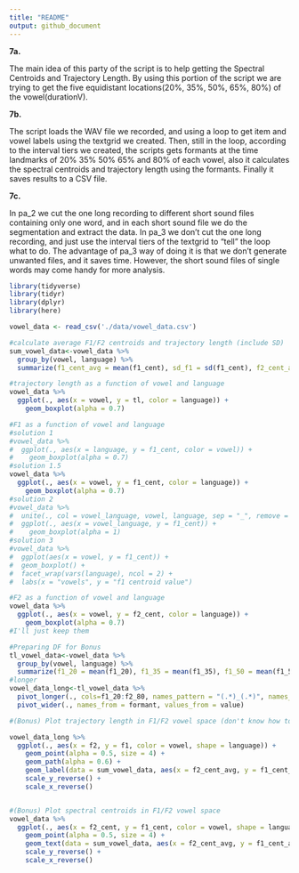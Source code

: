 ```yaml
---
title: "README"
output: github_document
---
```


**7a.**

The main idea of this party of the script is to help getting the Spectral Centroids and Trajectory Length. By using this portion of the script we are trying to get the five equidistant locations(20%, 35%, 50%, 65%, 80%) of the vowel(durationV).

**7b.**

The script loads the WAV file we recorded, and using a loop to get item and vowel labels using the textgrid we created. Then, still in the loop, according to the interval tiers we created, the scripts gets formants at the time landmarks of 20% 35% 50% 65% and 80% of each vowel, also it calculates the spectral centroids and trajectory length using the formants. Finally it saves results to a CSV file.

**7c.**

In pa_2 we cut the one long recording to different short sound files containing only one word, and in each short sound file we do the segmentation and extract the data. In pa_3 we don't cut the one long recording, and just use the interval tiers of the textgrid to "tell" the loop what to do. The advantage of pa_3 way of doing it is that we don't generate unwanted files, and it saves time. However, the short sound files of single words may come handy for more analysis.


```r
library(tidyverse)
library(tidyr)
library(dplyr)
library(here)

vowel_data <- read_csv('./data/vowel_data.csv')

#calculate average F1/F2 centroids and trajectory length (include SD)
sum_vowel_data<-vowel_data %>% 
  group_by(vowel, language) %>% 
  summarize(f1_cent_avg = mean(f1_cent), sd_f1 = sd(f1_cent), f2_cent_avg = mean(f2_cent),sd_f2 = sd(f2_cent), tl_avg = mean(tl), sd_tl = sd(tl))

#trajectory length as a function of vowel and language
vowel_data %>% 
  ggplot(., aes(x = vowel, y = tl, color = language)) + 
    geom_boxplot(alpha = 0.7)

#F1 as a function of vowel and language
#solution 1
#vowel_data %>% 
#  ggplot(., aes(x = language, y = f1_cent, color = vowel)) + 
#    geom_boxplot(alpha = 0.7)
#solution 1.5
vowel_data %>% 
  ggplot(., aes(x = vowel, y = f1_cent, color = language)) + 
    geom_boxplot(alpha = 0.7)
#solution 2
#vowel_data %>% 
#  unite(., col = vowel_language, vowel, language, sep = "_", remove = FALSE) %>% 
#  ggplot(., aes(x = vowel_language, y = f1_cent)) + 
#    geom_boxplot(alpha = 1)
#solution 3
#vowel_data %>%
#  ggplot(aes(x = vowel, y = f1_cent)) +
#  geom_boxplot() +
#  facet_wrap(vars(language), ncol = 2) +
#  labs(x = "vowels", y = "f1 centroid value")

#F2 as a function of vowel and language
vowel_data %>% 
  ggplot(., aes(x = vowel, y = f2_cent, color = language)) + 
    geom_boxplot(alpha = 0.7)
#I'll just keep them 

#Preparing DF for Bonus
tl_vowel_data<-vowel_data %>% 
  group_by(vowel, language) %>% 
  summarize(f1_20 = mean(f1_20), f1_35 = mean(f1_35), f1_50 = mean(f1_50), f1_65 = mean(f1_65), f1_80 = mean(f1_80), f2_20 = mean(f2_20), f2_35 = mean(f2_35), f2_50 = mean(f2_50), f2_65 = mean(f2_65), f2_80 = mean(f2_80))
#longer
vowel_data_long<-tl_vowel_data %>% 
  pivot_longer(., cols=f1_20:f2_80, names_pattern = "(.*)_(.*)", names_to = c("formant", "time")) %>% 
  pivot_wider(., names_from = formant, values_from = value)

#(Bonus) Plot trajectory length in F1/F2 vowel space (don't know how to draw the fancy point-line thingy )

vowel_data_long %>% 
  ggplot(., aes(x = f2, y = f1, color = vowel, shape = language)) +
    geom_point(alpha = 0.5, size = 4) + 
    geom_path(alpha = 0.6) +
    geom_label(data = sum_vowel_data, aes(x = f2_cent_avg, y = f1_cent_avg, label = vowel, color = vowel), size = 5, alpha = 0.3) +
    scale_y_reverse() + 
    scale_x_reverse()


#(Bonus) Plot spectral centroids in F1/F2 vowel space
vowel_data %>% 
  ggplot(., aes(x = f2_cent, y = f1_cent, color = vowel, shape = language)) +
    geom_point(alpha = 0.5, size = 4) + 
    geom_text(data = sum_vowel_data, aes(x = f2_cent_avg, y = f1_cent_avg, label = vowel, color = vowel), size = 5) +
    scale_y_reverse() + 
    scale_x_reverse()

```
